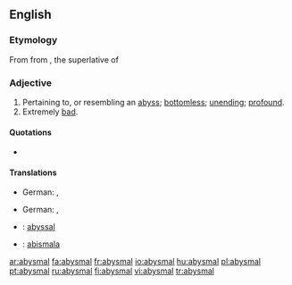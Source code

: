 ==English==

===Etymology===
From {{etyl|fro}} {{term|abisme}} from {{etyl|la}} {{term|abyssimus}}, the superlative of {{term|abyssus}}

===Adjective===
{{en-adj}}

# Pertaining to, or resembling an [[abyss]]; [[bottomless]]; [[unending]]; [[profound]].
# Extremely [[bad]].

====Quotations====
* {{seeCites}}

====Translations====
{{trans-top|pertaining to, or resembling an abyss; bottomless; unending; profound}}
* German: {{t-|de|abgründig}}, {{t-|de|abgrundtief}}
{{trans-mid}}
{{trans-bottom}}

{{trans-top|extremely bad}}
* German: {{t-|de|erbärmlich}}, {{t+|de|jämmerlich}}
{{trans-mid}}
{{trans-bottom}}

{{checktrans-top}}
* {{ttbc|French}}: [[abyssal]]
* {{ttbc|Ido}}: [[abismala]]
{{checktrans-bottom}}

[[ar:abysmal]]
[[fa:abysmal]]
[[fr:abysmal]]
[[io:abysmal]]
[[hu:abysmal]]
[[pl:abysmal]]
[[pt:abysmal]]
[[ru:abysmal]]
[[fi:abysmal]]
[[vi:abysmal]]
[[tr:abysmal]]